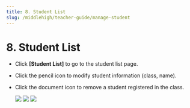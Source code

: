 ```yaml
---
title: 8. Student List
slug: /middlehigh/teacher-guide/manage-student
---
```



# 8. Student List

- Click **[Student List]** to go to the student list page.
- Click the pencil icon to modify student information (class, name).
- Click the document icon to remove a student registered in the class.

  <Image src="/img/en/middlehigh/teacher/08-01.jpg" size="lg" />
  <Image src="/img/en/middlehigh/teacher/08-02.jpg" size="lg" />
  <Image src="/img/en/middlehigh/teacher/08-03.jpg" size="lg" />
